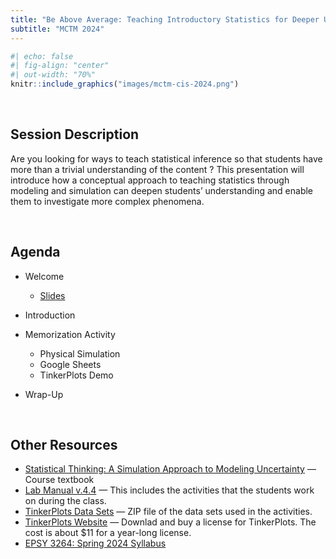 ```yaml
---
title: "Be Above Average: Teaching Introductory Statistics for Deeper Understanding"
subtitle: "MCTM 2024"
---
```




```r
#| echo: false
#| fig-align: "center"
#| out-width: "70%"
knitr::include_graphics("images/mctm-cis-2024.png")
```



<br />

## Session Description

Are you looking for ways to teach statistical inference so that students have more than a trivial understanding of the content ? This presentation will introduce how a conceptual approach to teaching statistics through modeling and simulation can deepen students’ understanding and enable them to investigate more complex phenomena.

<br />

## Agenda

- Welcome

    -   [Slides](https://docs.google.com/presentation/d/1Sa1Kn4SUXZaGi9dx31f7Vw5VFC8mKnyK1kxy91ec-kc/edit?usp=sharing)

- Introduction

- Memorization Activity
  + Physical Simulation
  + Google Sheets
  + TinkerPlots Demo

- Wrap-Up


<br />

## Other Resources

- [Statistical Thinking: A Simulation Approach to Modeling Uncertainty](https://zief0002.github.io/statistical-thinking/) --- Course textbook
- [Lab Manual v.4.4](https://github.com/zief0002/statistical-thinking/blob/master/statistical-thinking-v4_4.pdf?raw=true) --- This includes the activities that the students work on during the class.
- [TinkerPlots Data Sets](https://github.com/zief0002/statistical-thinking/blob/master/tp3-data.zip?raw=true) --- ZIP file of the data sets used in the activities.
- [TinkerPlots Website](http://www.tinkerplots.com/) --- Downlad and buy a license for TinkerPlots. The cost is about $11 for a year-long license.
- [EPSY 3264: Spring 2024 Syllabus](https://zief0002.github.io/sesame-street/)

